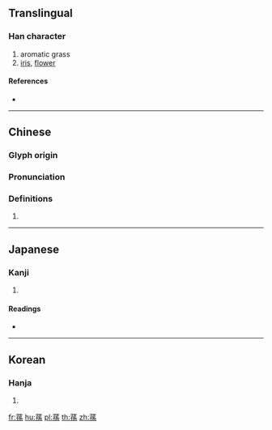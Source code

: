 {{character info/new}}
{{also|荪}}
==Translingual==

===Han character===
{{Han char|rn=140|rad=艸|as=10|sn=16|four=44493|canj=TNDF}}

# aromatic grass
# [[iris]], [[flower]]

====References====
* {{Han ref|kx=1050.260|dkj=31635|dj=1512.080|hdz=53272.160|uh=84C0|ud=33984|bh=BB5E|bd=47966}}

----

==Chinese==
{{zh-forms|s=荪}}

===Glyph origin===
{{Han etym}}

===Pronunciation===
{{zh-pron
|m=sūn
|c=syun1
|h=pfs=
|md=
|mn=
|w=
|mc=y
|oc=y
|cat=
}}

===Definitions===
{{zh-hanzi}}

# {{rfdef|lang=zh}}

----

==Japanese==

===Kanji===
{{ja-kanji|grade=|rs=艸10}}

# {{defn|lang=ja|sort=艸10}}

====Readings====
* {{ja-readings|on=[[そん]] (son)|kun=|nanori=}}

----

==Korean==

===Hanja===
{{ko-hanja|hangeul=소|eumhun=|rv=so|mr=so|y=so}}

# {{defn|lang=ko|sort=艸10}}

[[fr:蓀]]
[[hu:蓀]]
[[pl:蓀]]
[[th:蓀]]
[[zh:蓀]]